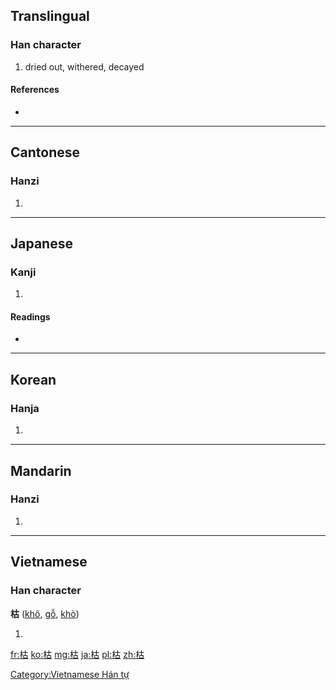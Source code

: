 ==Translingual==

===Han character===
{{Han char|rn=75|rad=木|as=05|sn=9|four=4496<sub>0</sub>|canj=木十口 (DJR)}}

# dried out, withered, decayed

====References====
* {{Han ref|kx=0517.030|dkj=14579|dj=0904.180|hdz=21178.030|uh=67AF|ud=26543|bh=AC5C|bd=44124}}

----

==Cantonese==

===Hanzi===
{{yue-hanzi|jyut=|y=fu1}}

# {{defn|Cantonese|sort=木05}}

----

==Japanese==

===Kanji===
{{ja-kanji|grade=c|rs=木05}}

# {{defn|Japanese|sort=木05}}

====Readings====
* {{ja-readings|on=[[こ]] (ko)|kun=[[かれる]] (kareru), [[からす]] (karasu)}}

----

==Korean==

===Hanja===
{{ko-hanja|hangeul=고|eumhun=|rv=go|mr=ko|y=ko}}

# {{defn|Korean|sort=木05}}

----

==Mandarin==

===Hanzi===
{{cmn-hanzi|pin=[[kū]] ([[ku1]])|wg=k'u<sup>1</sup>}}

# {{defn|Mandarin|sort=木05}}

----

==Vietnamese==

===Han character===
'''枯''' ([[khô]], [[gỗ]], [[khò]])

# {{defn|Vietnamese}}

[[Category:Vietnamese Hán tự]]

[[fr:枯]]
[[ko:枯]]
[[mg:枯]]
[[ja:枯]]
[[pl:枯]]
[[zh:枯]]